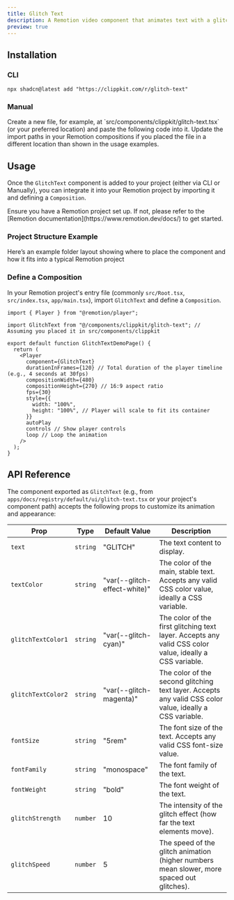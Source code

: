 ```yaml
---
title: Glitch Text
description: A Remotion video component that animates text with a glitch effect.
preview: true
---
```


<ComponentTabs name="glitch-text-demo" />

## Installation

### CLI

```package-install
npx shadcn@latest add "https://clippkit.com/r/glitch-text"
```

### Manual

<Steps>
  <Step>
    Create a new file, for example, at `src/components/clippkit/glitch-text.tsx` (or your preferred location) and paste the following code into it.
    <ComponentSource name="glitch-text" />
  </Step>
  <Step>Update the import paths in your Remotion compositions if you placed the file in a different location than shown in the usage examples.</Step>
</Steps>

## Usage

Once the `GlitchText` component is added to your project (either via CLI or Manually), you can integrate it into your Remotion project by importing it and defining a `Composition`.

<Callout title="Prerequisite">
  Ensure you have a Remotion project set up. If not, please refer to the
  [Remotion documentation](https://www.remotion.dev/docs/) to get started.
</Callout>

### Project Structure Example

Here’s an example folder layout showing where to place the component and how it fits into a typical Remotion project

<FileWrapper name="glitch-text">
  <Files>
    <Folder name="app" defaultOpen>
      <File name="main.tsx" />
    </Folder>
    <Folder name="components" defaultOpen>
      <Folder name="clippkit" defaultOpen>
        <File name="glitch-text.tsx" />
      </Folder>
    </Folder>
  </Files>
</FileWrapper>

### Define a Composition

In your Remotion project's entry file (commonly `src/Root.tsx`, `src/index.tsx`, `app/main.tsx`), import `GlitchText` and define a `Composition`.

```tsx title="app/main.tsx (or equivalent)"
import { Player } from "@remotion/player";

import GlitchText from "@/components/clippkit/glitch-text"; // Assuming you placed it in src/components/clippkit

export default function GlitchTextDemoPage() {
  return (
    <Player
      component={GlitchText}
      durationInFrames={120} // Total duration of the player timeline (e.g., 4 seconds at 30fps)
      compositionWidth={480}
      compositionHeight={270} // 16:9 aspect ratio
      fps={30}
      style={{
        width: "100%",
        height: "100%", // Player will scale to fit its container
      }}
      autoPlay
      controls // Show player controls
      loop // Loop the animation
    />
  );
}
```

## API Reference

The component exported as `GlitchText` (e.g., from `apps/docs/registry/default/ui/glitch-text.tsx` or your project's component path) accepts the following props to customize its animation and appearance:

| Prop               | Type     | Default Value                | Description                                                                                              |
| ------------------ | -------- | ---------------------------- | -------------------------------------------------------------------------------------------------------- |
| `text`             | `string` | "GLITCH"                     | The text content to display.                                                                             |
| `textColor`        | `string` | "var(--glitch-effect-white)" | The color of the main, stable text. Accepts any valid CSS color value, ideally a CSS variable.           |
| `glitchTextColor1` | `string` | "var(--glitch-cyan)"         | The color of the first glitching text layer. Accepts any valid CSS color value, ideally a CSS variable.  |
| `glitchTextColor2` | `string` | "var(--glitch-magenta)"      | The color of the second glitching text layer. Accepts any valid CSS color value, ideally a CSS variable. |
| `fontSize`         | `string` | "5rem"                       | The font size of the text. Accepts any valid CSS font-size value.                                        |
| `fontFamily`       | `string` | "monospace"                  | The font family of the text.                                                                             |
| `fontWeight`       | `string` | "bold"                       | The font weight of the text.                                                                             |
| `glitchStrength`   | `number` | 10                           | The intensity of the glitch effect (how far the text elements move).                                     |
| `glitchSpeed`      | `number` | 5                            | The speed of the glitch animation (higher numbers mean slower, more spaced out glitches).                |
